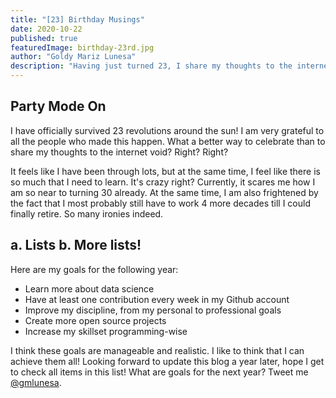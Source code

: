 ```yaml
---
title: "[23] Birthday Musings"
date: 2020-10-22
published: true
featuredImage: birthday-23rd.jpg
author: "Goldy Mariz Lunesa"
description: "Having just turned 23, I share my thoughts to the internet void."
---
```


## Party Mode On

I have officially survived 23 revolutions around the sun! I am very grateful to all the people who made this happen. What a better way to celebrate than to share
my thoughts to the internet void? Right? Right?

It feels like I have been through lots, but at the same time, I feel like there is so much that I need to learn. It's crazy right? Currently, it scares me how
I am so near to turning 30 already. At the same time, I am also frightened by the fact that I most probably still have to work 4 more decades till I could finally
retire. So many ironies indeed.

## a. Lists b. More lists!

Here are my goals for the following year:

- Learn more about data science
- Have at least one contribution every week in my Github account
- Improve my discipline, from my personal to professional goals
- Create more open source projects
- Increase my skillset programming-wise

I think these goals are manageable and realistic. I like to think that I can achieve them all! Looking forward to update this blog a year later, hope I get to
check all items in this list! What are goals for the next year? Tweet me [@gmlunesa](https://twitter.com/gmlunesa).
